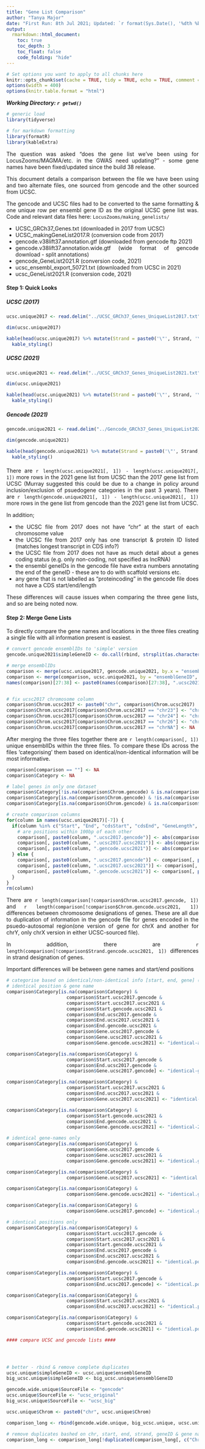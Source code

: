 ```yaml
---
title: "Gene List Comparison"
author: "Tanya Major"
date: "First Run: 8th Jul 2021; Updated: `r format(Sys.Date(), '%dth %b %Y')`"
output:
  rmarkdown::html_document:
    toc: true
    toc_depth: 3
    toc_float: false
    code_folding: "hide"
---
```



```r
# Set options you want to apply to all chunks here
knitr::opts_chunk$set(cache = TRUE, tidy = TRUE, echo = TRUE, comment = "", tidy.opts = list(width.cutoff = 100), message = FALSE)
options(width = 400)
options(knitr.table.format = "html")
```

**_Working Directory: `r getwd()`_**

<style>
body {
text-align: justify
}
</style>

```r
# generic load
library(tidyverse)

# for markdown formatting
library(formatR)
library(kableExtra)
```


The question was asked "does the gene list we've been using for LocusZooms/MAGMA/etc. in the GWAS need updating?" - some gene names have been fixed/updated since the build 38 release.

This document details a comparison between the file we have been using and two alternate files, one sourced from gencode and the other sourced from UCSC.


The gencode and UCSC files had to be converted to the same formatting & one unique row per ensembl gene ID as the original UCSC gene list was. Code and relevant data files here: `LocusZooms/making_genelists/`


  + UCSC_GRCh37_Genes.txt (downloaded in 2017 from UCSC)
  + UCSC_makingGeneList2017.R (conversion code from 2017)
  + gencode.v38lift37.annotation.gtf (downloaded from gencode ftp 2021)
  + gencode.v38lift37.annotation.wide.gtf (wide format of gencode download - split annotations)
  + gencode_GeneList2021.R (conversion code, 2021)
  + ucsc_ensembl_export_50721.txt (downloaded from UCSC in 2021)
  + ucsc_GeneList2021.R (conversion code, 2021)
                 

#### Step 1: Quick Looks {.tabset}

##### UCSC (2017)

```r
ucsc.unique2017 <- read.delim("../UCSC_GRCh37_Genes_UniqueList2017.txt")
```

```r
dim(ucsc.unique2017)

kable(head(ucsc.unique2017) %>% mutate(Strand = paste0('\"', Strand, '\"')), escape = FALSE, booktabs = TRUE) %>%
  kable_styling()
```

##### UCSC (2021)

```r
ucsc.unique2021 <- read.delim("../UCSC_GRCh37_Genes_UniqueList2021.txt")
```

```r
dim(ucsc.unique2021)

kable(head(ucsc.unique2021) %>% mutate(Strand = paste0('\"', Strand, '\"')), escape = FALSE, booktabs = TRUE) %>%
  kable_styling()
```

##### Gencode (2021)

```r
gencode.unique2021 <- read.delim("../Gencode_GRCh37_Genes_UniqueList2021.txt")
```

```r
dim(gencode.unique2021)

kable(head(gencode.unique2021) %>% mutate(Strand = paste0('\"', Strand, '\"')), escape = FALSE, booktabs = TRUE) %>%
  kable_styling()
```

#### {-}

There are `r length(ucsc.unique2021[, 1]) - length(ucsc.unique2017[, 1])` more rows in the 2021 gene list from UCSC than the 2017 gene list from UCSC (Murray suggested this could be due to a change in policy around inclusion/exclusion of psuedogene categories in the past 3 years). There are `r length(gencode.unique2021[, 1]) - length(ucsc.unique2021[, 1])` more rows in the gene list from gencode than the 2021 gene list from UCSC.

In addition;


  + the UCSC file from 2017 does not have "chr" at the start of each chromosome value
  + the UCSC file from 2017 only has one transcript & protein ID listed (matches longest transcript in CDS info?)
  + the UCSC file from 2017 does not have as much detail about a genes coding status (e.g. only non-coding, not specified as lncRNA)
  + the ensembl geneIDs in the gencode file have extra numbers annotating the end of the geneID - these are to do with scaffold versions etc.
  + any gene that is not labelled as "proteincoding" in the gencode file does not have a CDS start/end/length


These differences will cause issues when comparing the three gene lists, and so are being noted now.


#### Step 2: Merge Gene Lists

To directly compare the gene names and locations in the three files creating a single file with all information present is easiest.


```r
# convert gencode ensemblIDs to 'simple' version
gencode.unique2021$simpleGeneID <- do.call(rbind, strsplit(as.character(gencode.unique2021$ensemblGeneID), split = "\\."))[, 1]

# merge ensemblIDs
comparison <- merge(ucsc.unique2017, gencode.unique2021, by.x = "ensemblGeneID", by.y = "simpleGeneID", all = TRUE, suffixes = c(".ucsc2017", ".gencode"))
comparison <- merge(comparison, ucsc.unique2021, by = "ensemblGeneID", all = TRUE, suffixes = c("", ".ucsc2021"))
names(comparison)[27:38] <- paste0(names(comparison)[27:38], ".ucsc2021")


# fix ucsc2017 chromosome column
comparison$Chrom.ucsc2017 <- paste0("chr", comparison$Chrom.ucsc2017)
comparison$Chrom.ucsc2017[comparison$Chrom.ucsc2017 == "chr23"] <- "chrX"
comparison$Chrom.ucsc2017[comparison$Chrom.ucsc2017 == "chr24"] <- "chrY"
comparison$Chrom.ucsc2017[comparison$Chrom.ucsc2017 == "chr26"] <- "chrM"
comparison$Chrom.ucsc2017[comparison$Chrom.ucsc2017 == "chrNA"] <- NA
```


After merging the three files together there are `r length(comparison[, 1])` unique ensemblIDs within the three files. To compare these IDs across the files 'categorising' them based on identical/non-identical information will be most informative.

```r
comparison[comparison == ""] <- NA
comparison$Category <- NA

# label genes in only one dataset
comparison$Category[!is.na(comparison$Chrom.gencode) & is.na(comparison$Chrom.ucsc2017) & is.na(comparison$Chrom.ucsc2021)] <- "gencode-only"
comparison$Category[is.na(comparison$Chrom.gencode) & !is.na(comparison$Chrom.ucsc2017) & is.na(comparison$Chrom.ucsc2021)] <- "ucsc2017-only"
comparison$Category[is.na(comparison$Chrom.gencode) & is.na(comparison$Chrom.ucsc2017) & !is.na(comparison$Chrom.ucsc2021)] <- "ucsc2021-only"

# create comparison columns
for(column in names(ucsc.unique2017)[-7]) {
  if(column %in% c("Start", "End", "cdsStart", "cdsEnd", "GeneLength", "cdsLength")){
    # are positions within 100bp of each other
    comparison[, paste0(column, ".ucsc2017.gencode")] <- abs(comparison[, paste0(column, ".ucsc2017")] - comparison[, paste0(column, ".gencode")]) <= 100
    comparison[, paste0(column, ".ucsc2017.ucsc2021")] <- abs(comparison[, paste0(column, ".ucsc2017")] - comparison[, paste0(column, ".ucsc2021")]) <= 100
    comparison[, paste0(column, ".gencode.ucsc2021")] <- abs(comparison[, paste0(column, ".gencode")] - comparison[, paste0(column, ".ucsc2021")]) <= 100
  } else {
    comparison[, paste0(column, ".ucsc2017.gencode")] <- comparison[, paste0(column, ".ucsc2017")] == comparison[, paste0(column, ".gencode")]
    comparison[, paste0(column, ".ucsc2017.ucsc2021")] <- comparison[, paste0(column, ".ucsc2017")] == comparison[, paste0(column, ".ucsc2021")]
    comparison[, paste0(column, ".gencode.ucsc2021")] <- comparison[, paste0(column, ".gencode")] == comparison[, paste0(column, ".ucsc2021")]
  }
}
rm(column)
```


There are `r length(comparison[!comparison$Chrom.ucsc2017.gencode, 1])` and `r length(comparison[!comparison$Chrom.gencode.ucsc2021, 1])` differences between chromosome designations of genes. These are all due to duplication of information in the gencode file for genes encoded in the psuedo-autosomal region(one version of gene for chrX and another for chrY, only chrX version in either UCSC-sourced file).

In addition, there are `r length(comparison[!comparison$Strand.gencode.ucsc2021, 1])` differences in strand designation of genes.

Important differences will be between gene names and start/end positions


```r
# categorise based on identical/non-identical info [start, end, gene] (strand identical across all datasets, chrom non-identical mean same thing)
# identical position & gene name
comparison$Category[is.na(comparison$Category) &
                      comparison$Start.ucsc2017.gencode & 
                      comparison$Start.ucsc2017.ucsc2021 & 
                      comparison$Start.gencode.ucsc2021 & 
                      comparison$End.ucsc2017.gencode & 
                      comparison$End.ucsc2017.ucsc2021 & 
                      comparison$End.gencode.ucsc2021 & 
                      comparison$Gene.ucsc2017.gencode & 
                      comparison$Gene.ucsc2017.ucsc2021 & 
                      comparison$Gene.gencode.ucsc2021] <- "identical-all3"

comparison$Category[is.na(comparison$Category) &
                      comparison$Start.ucsc2017.gencode & 
                      comparison$End.ucsc2017.gencode & 
                      comparison$Gene.ucsc2017.gencode] <- "identical-gen.2017"

comparison$Category[is.na(comparison$Category) &
                      comparison$Start.ucsc2017.ucsc2021 & 
                      comparison$End.ucsc2017.ucsc2021 & 
                      comparison$Gene.ucsc2017.ucsc2021] <- "identical-ucsc"

comparison$Category[is.na(comparison$Category) &
                      comparison$Start.gencode.ucsc2021 & 
                      comparison$End.gencode.ucsc2021 & 
                      comparison$Gene.gencode.ucsc2021] <- "identical-2021"

# identical gene-names only
comparison$Category[is.na(comparison$Category) &
                      comparison$Gene.ucsc2017.gencode & 
                      comparison$Gene.ucsc2017.ucsc2021 & 
                      comparison$Gene.gencode.ucsc2021] <- "identical.gene-all3"

comparison$Category[is.na(comparison$Category) &
                      comparison$Gene.ucsc2017.ucsc2021] <- "identical.gene-ucsc"

comparison$Category[is.na(comparison$Category) &
                      comparison$Gene.gencode.ucsc2021] <- "identical.gene-2021"

comparison$Category[is.na(comparison$Category) &
                      comparison$Gene.ucsc2017.gencode] <- "identical.gene-gen.2017"

# identical positions only
comparison$Category[is.na(comparison$Category) &
                      comparison$Start.ucsc2017.gencode & 
                      comparison$Start.ucsc2017.ucsc2021 & 
                      comparison$Start.gencode.ucsc2021 & 
                      comparison$End.ucsc2017.gencode & 
                      comparison$End.ucsc2017.ucsc2021 & 
                      comparison$End.gencode.ucsc2021] <- "identical.pos-all3"

comparison$Category[is.na(comparison$Category) &
                      comparison$Start.ucsc2017.gencode & 
                      comparison$End.ucsc2017.gencode] <- "identical.pos-gen.2017"

comparison$Category[is.na(comparison$Category) &
                      comparison$Start.ucsc2017.ucsc2021 & 
                      comparison$End.ucsc2017.ucsc2021] <- "identical.pos-ucsc"

comparison$Category[is.na(comparison$Category) &
                      comparison$Start.gencode.ucsc2021 & 
                      comparison$End.gencode.ucsc2021] <- "identical.pos-2021"
```






```r


#### compare UCSC and gencode lists ####




# better - rbind & remove complete duplicates
ucsc.unique$simpleGeneID <- ucsc.unique$ensemblGeneID
big_ucsc.unique$simpleGeneID <- big_ucsc.unique$ensemblGeneID

gencode.wide.unique$SourceFile <- "gencode"
ucsc.unique$SourceFile <- "ucsc_original"
big_ucsc.unique$SourceFile <- "ucsc_big"

ucsc.unique$Chrom <- paste0("chr", ucsc.unique$Chrom)

comparison_long <- rbind(gencode.wide.unique, big_ucsc.unique, ucsc.unique)

# remove duplicates bashed on chr, start, end, strand, geneID & gene name, length
comparison_long <- comparison_long[!duplicated(comparison_long[, c("Chrom", "Start", "End", "Strand", "simpleGeneID", "Gene", "GeneLength")]), ]



```

